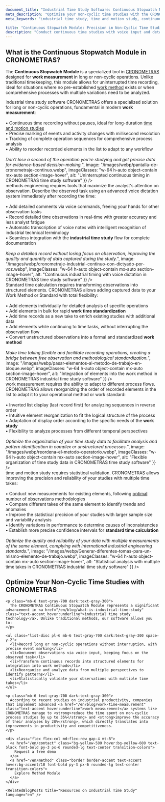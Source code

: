```yaml
---
document_title: "Industrial Time Study Software: Continuous Stopwatch Module for Non-Cyclic Time Studies | CRONOMETRAS"
meta_description: "Optimize your non-cyclic time studies with the CRONOMETRAS Continuous Stopwatch module. Record long operations with voice input, precise event marking, and detailed analysis for processes without a pre-established method."
meta_keywords: "industrial time study, time and motion study, continuous stopwatch, work measurement, standard time, non-cyclic operations, uninterrupted timing, voice input, event recording, industrial time study software, productivity studies, work method, process analysis, long times"

title: "Continuous Stopwatch Module: Precision in Non-Cyclic Time Studies"
description: "Conduct continuous time studies with voice input and detailed event recording. Ideal for long or non-cyclic operations, productivity studies, or when there is no pre-established work method."
---
```


<div class="bg-white dark:bg-gray-800 rounded-lg shadow-lg p-8 mb-12">
  <h2 class="text-2xl font-bold mb-4 text-gray-800 dark:text-white">What is the Continuous Stopwatch Module in CRONOMETRAS?</h2>

  <p class="mb-6 text-gray-700 dark:text-gray-300">
    The <strong>Continuous Stopwatch Module</strong> is a specialized tool in <a href="/en/features" class="text-accent hover:underline">CRONOMETRAS</a> designed for <strong>work measurement</strong> in long or non-cyclic operations. Unlike traditional timekeeping, this module allows for uninterrupted time recording, ideal for situations where no pre-established <a href="/en/blog/best-practices-work-methods" class="text-accent hover:underline">work method</a> exists or when comprehensive processes with multiple variations need to be analyzed.
  </p>
</div>

<Section
  section={{
    title: "Uninterrupted Timing for Complete Time Studies",
    content: "The <strong>industrial time study software</strong> CRONOMETRAS offers a specialized solution for long or non-cyclic operations, fundamental in modern <strong>work measurement</strong>:<br/><br/>• Continuous time recording without pauses, ideal for long-duration <a href='/en/blog/how-to-conduct-a-time-and-motion-study-with-stopwatch' class='text-accent hover:underline'>time and motion studies</a><br/>• Precise marking of events and activity changes with millisecond resolution<br/>• Tracking of complete operation sequences for comprehensive process analysis<br/>• Ability to reorder recorded elements in the list to adapt to any workflow<br/><br/><i>Don't lose a second of the operation you're studying and get precise data for evidence-based decision-making.</i>",
    image: "/images/webp/pantalla-de-cronometraje-continuo.webp",
    imageClasses: "w-64 h-auto object-contain mx-auto section-image-hover",
    alt: "Uninterrupted continuous timing in CRONOMETRAS time study software"
  }}
/>

<Section
  section={{
    title: "Voice Input for Efficient and Accurate Time Studies",
    content: "Modern <strong>methods engineering</strong> requires tools that maximize the analyst's attention on observation. Describe the observed task using an advanced voice dictation system immediately after recording the time:<br/><br/>• Add detailed comments via voice commands, freeing your hands for other observation tasks<br/>• Record detailed time observations in real-time with greater accuracy and less analyst fatigue<br/>• Automatic transcription of voice notes with intelligent recognition of industrial technical terminology<br/>• Seamless integration with the <strong>industrial time study</strong> flow for complete documentation<br/><br/><i>Keep a detailed record without losing focus on observation, improving the quality and quantity of data captured during the study.</i>",
    image: "/images/webp/cronometraje-industrial-continuo-con-dictyado-por-voz.webp",
    imageClasses: "w-64 h-auto object-contain mx-auto section-image-hover",
    alt: "Continuous industrial timing with voice dictation in CRONOMETRAS time study software"
  }}
/>

<Section
  section={{
    title: "Integration with Work Method for Process Standardization",
    content: "<strong>Standard time calculation</strong> requires transforming observations into structured elements. CRONOMETRAS allows adding captured data to your Work Method or Standard with total flexibility:<br/><br/>• Add elements individually for detailed analysis of specific operations<br/>• Add elements in bulk for rapid <strong>work time standardization</strong><br/>• Add time records as a new take to enrich existing studies with additional data<br/>• Add elements while continuing to time tasks, without interrupting the observation flow<br/>• Convert unstructured observations into a formal and standardized <strong>work method</strong><br/><br/><i>Make time taking flexible and facilitate recording operations, creating a bridge between free observation and methodological standardization.</i>",
    image: "/images/webp/pasar-elementos-al-metodo-de-trabajo-en-bloque.webp",
    imageClasses: "w-64 h-auto object-contain mx-auto section-image-hover",
    alt: "Integration of elements into the work method in CRONOMETRAS industrial time study software"
  }}
/>

<Section
  section={{
    title: "Flexible Data Organization for Industrial Process Analysis",
    content: "Effective <strong>work measurement</strong> requires the ability to adapt to different process flows. CRONOMETRAS allows reorganizing the order of recorded elements in the list to adapt it to your operational method or work standard:<br/><br/>• Inverted list display (last record first) for analyzing sequences in reverse order<br/>• Intuitive element reorganization to fit the logical structure of the process<br/>• Adaptation of display order according to the specific needs of the <strong>work study</strong><br/>• Flexibility to analyze processes from different temporal perspectives<br/><br/><i>Optimize the organization of your time study data to facilitate analysis and pattern identification in complex or unstructured processes.</i>",
    image: "/images/webp/reordena-el-metodo-operatorio.webp",
    imageClasses: "w-64 h-auto object-contain mx-auto section-image-hover",
    alt: "Flexible organization of time study data in CRONOMETRAS time study software"
  }}
/>


<Section
  section={{
    title: "Advanced Statistical Analysis with Multiple Time Takes",
    content: "Professional <strong>time and motion study</strong> requires statistical validation. CRONOMETRAS allows improving the precision and reliability of your studies with multiple time takes:<br/><br/>• Conduct new measurements for existing elements, following <a href='/en/blog/number-of-observations-required-in-industrial-time-study' class='text-accent hover:underline'>optimal number of observations</a> methodologies<br/>• Compare different takes of the same element to identify trends and anomalies<br/>• Improve the statistical precision of your studies with larger sample size and variability analysis<br/>• Identify variations in performance to determine causes of inconsistencies<br/>• Establish more precise confidence intervals for <strong>standard time calculation</strong><br/><br/><i>Optimize the quality and reliability of your data with multiple measurements of the same element, complying with international industrial engineering standards.</i>",
    image: "/images/webp/Generar-diferentes-tomas-para-un-mismo-elemento-de-trabajo.webp",
    imageClasses: "w-64 h-auto object-contain mx-auto section-image-hover",
    alt: "Statistical analysis with multiple time takes in CRONOMETRAS industrial time study software"
  }}
/>

<div class="container mx-auto my-12 px-4">
  <div class="bg-white dark:bg-gray-800 rounded-lg shadow-lg p-8">
    <h2 class="text-2xl font-bold mb-6 text-gray-800 dark:text-white">Optimize Your Non-Cyclic Time Studies with CRONOMETRAS</h2>

    <p class="mb-6 text-gray-700 dark:text-gray-300">
      The CRONOMETRAS Continuous Stopwatch Module represents a significant advancement in <a href="/en/blog/what-is-industrial-time-study" class="text-accent hover:underline">industrial time study technology</a>. Unlike traditional methods, our software allows you to:
    </p>

    <ul class="list-disc pl-6 mb-6 text-gray-700 dark:text-gray-300 space-y-2">
      <li>Record long or non-cyclic operations without interruption, with precise event marking</li>
      <li>Document observations via voice input, keeping focus on the observed task</li>
      <li>Transform continuous records into structured elements for integration into work methods</li>
      <li>Reorganize and analyze data from multiple perspectives to identify patterns</li>
      <li>Statistically validate your observations with multiple time takes</li>
    </ul>

    <p class="mb-6 text-gray-700 dark:text-gray-300">
      According to recent studies on industrial productivity, companies that implement advanced <a href="/en/blog/work-time-measurement" class="text-accent hover:underline">work measurement</a> systems like CRONOMETRAS manage to <strong>reduce the time spent on non-cyclic process studies by up to 35%</strong> and <strong>improve the accuracy of their analyses by 28%</strong>, which directly translates into improvements in productivity and competitiveness.
    </p>

    <div class="flex flex-col md:flex-row gap-4 mt-8">
      <a href="/en/contact" class="bg-yellow-500 hover:bg-yellow-600 text-black font-bold py-3 px-6 rounded-lg text-center transition-colors">
        Request a free demo
      </a>
      <a href="/en/method" class="border border-accent text-accent hover:bg-accent/10 font-bold py-3 px-6 rounded-lg text-center transition-colors">
        Explore Method Module
      </a>
    </div>

    <RelatedBlogPosts title="Resources on Industrial Time Study" language="en" />
  </div>
</div>